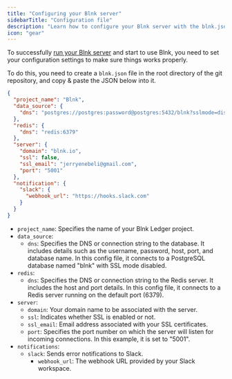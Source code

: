 ```yaml
---
title: "Configuring your Blnk server"
sidebarTitle: "Configuration file"
description: "Learn how to configure your Blnk server with the blnk.json file."
icon: "gear"
---
```



To successfully [run your Blnk server](../home/install) and start to use Blnk, you need to set your configuration settings to make sure things works properly.

To do this, you need to create a `blnk.json` file in the root directory of the git repository, and copy & paste the JSON below into it.

```json blnk.json
{
  "project_name": "Blnk",
  "data_source": {
    "dns": "postgres://postgres:password@postgres:5432/blnk?sslmode=disable"
  },
  "redis": {
    "dns": "redis:6379"
  },
  "server": {
    "domain": "blnk.io",
    "ssl": false,
    "ssl_email": "jerryenebeli@gmail.com",
    "port": "5001"
  },
  "notification": {
    "slack": {
      "webhook_url": "https://hooks.slack.com"
    }
  }
}

```

- `project_name`: Specifies the name of your Blnk Ledger project.
- `data_source`:
	- `dns`: Specifies the DNS or connection string to the database. It includes details such as the username, password, host, port, and database name. In this config file, it connects to a PostgreSQL database named "blnk" with SSL mode disabled.
- `redis`:
	- `dns`: Specifies the DNS or connection string to the Redis server. It includes the host and port details. In this config file, it connects to a Redis server running on the default port (6379).
- `server`:
	- `domain`: Your domain name to be associated with the server.
	- `ssl`: Indicates whether SSL is enabled or not.
	- `ssl_email`: Email address associated with your SSL certificates.
	- `port`: Specifies the port number on which the server will listen for incoming connections. In this example, it is set to "5001".
- `notifications`:
	- `slack`: Sends error notifications to Slack.
		- `webhook_url`: The webhook URL provided by your Slack workspace.

<NeedHelp />